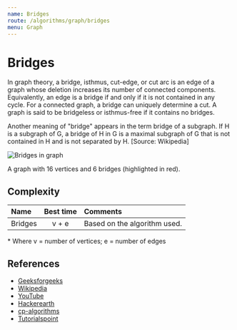 ```yaml
---
name: Bridges
route: /algorithms/graph/bridges
menu: Graph
---
```


# Bridges

In graph theory, a bridge, isthmus, cut-edge, or cut arc is an edge of a graph whose
deletion increases its number of connected components. Equivalently, an edge is a bridge
if and only if it is not contained in any cycle. For a connected graph, a bridge can
uniquely determine a cut. A graph is said to be bridgeless or isthmus-free if it contains
no bridges.

Another meaning of "bridge" appears in the term bridge of a subgraph. If H is a subgraph
of G, a bridge of H in G is a maximal subgraph of G that is not contained in H and is not
separated by H. [Source: Wikipedia]

![Bridges in graph](https://upload.wikimedia.org/wikipedia/commons/d/df/Graph_cut_edges.svg)

A graph with 16 vertices and 6 bridges (highlighted in red).

## Complexity

| Name    | Best time | Comments                     |
| :------ | :-------: | :--------------------------- |
| Bridges |   v + e   | Based on the algorithm used. |

\* Where v = number of vertices; e = number of edges

## References

- [Geeksforgeeks](https://www.geeksforgeeks.org/bridge-in-a-graph/)
- [Wikipedia](<https://en.wikipedia.org/wiki/Bridge_(graph_theory)>)
- [YouTube](https://www.youtube.com/watch?v=thLQYBlz2DM&ab_channel=GeeksforGeeks)
- [Hackerearth](https://www.hackerearth.com/practice/algorithms/graphs/articulation-points-and-bridges/tutorial/)
- [cp-algorithms](https://cp-algorithms.com/graph/bridge-searching.html)
- [Tutorialspoint](https://www.tutorialspoint.com/Bridges-in-a-Graph)
